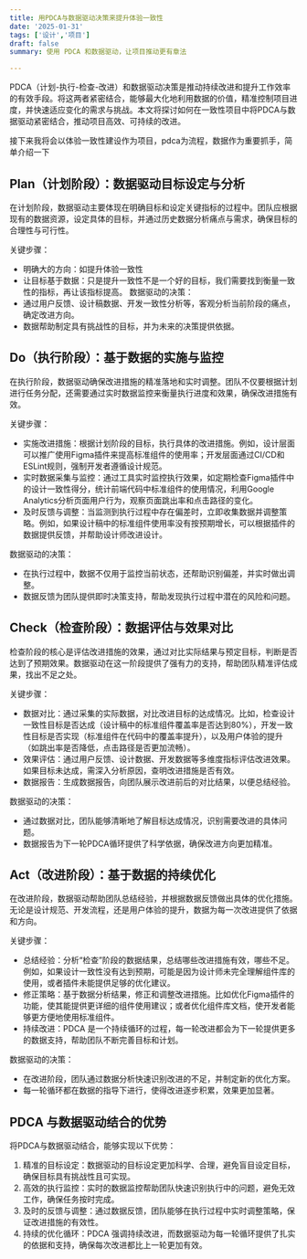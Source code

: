 ```yaml
---
title: 用PDCA与数据驱动决策来提升体验一致性
date: '2025-01-31'
tags: ['设计','项目']
draft: false
summary: 使用 PDCA 和数据驱动，让项目推动更有章法

---
```


PDCA（计划-执行-检查-改进）和数据驱动决策是推动持续改进和提升工作效率的有效手段。将这两者紧密结合，能够最大化地利用数据的价值，精准控制项目进度，并快速适应变化的需求与挑战。本文将探讨如何在一致性项目中将PDCA与数据驱动紧密结合，推动项目高效、可持续的改进。

接下来我将会以体验一致性建设作为项目，pdca为流程，数据作为重要抓手，简单介绍一下

## Plan（计划阶段）：数据驱动目标设定与分析

在计划阶段，数据驱动主要体现在明确目标和设定关键指标的过程中。团队应根据现有的数据资源，设定具体的目标，并通过历史数据分析痛点与需求，确保目标的合理性与可行性。

关键步骤：
- 明确大的方向：如提升体验一致性
- 让目标基于数据：只是提升一致性不是一个好的目标，我们需要找到衡量一致性的指标，再让该指标提高。
数据驱动的决策：
- 通过用户反馈、设计稿数据、开发一致性分析等，客观分析当前阶段的痛点，确定改进方向。
- 数据帮助制定具有挑战性的目标，并为未来的决策提供依据。

## Do（执行阶段）：基于数据的实施与监控

在执行阶段，数据驱动确保改进措施的精准落地和实时调整。团队不仅要根据计划进行任务分配，还需要通过实时数据监控来衡量执行进度和效果，确保改进措施有效。

关键步骤：
- 实施改进措施：根据计划阶段的目标，执行具体的改进措施。例如，设计层面可以推广使用Figma插件来提高标准组件的使用率；开发层面通过CI/CD和ESLint规则，强制开发者遵循设计规范。
- 实时数据采集与监控：通过工具实时监控执行效果，如定期检查Figma插件中的设计一致性得分，统计前端代码中标准组件的使用情况，利用Google Analytics分析页面用户行为，观察页面跳出率和点击路径的变化。
- 及时反馈与调整：当监测到执行过程中存在偏差时，立即收集数据并调整策略。例如，如果设计稿中的标准组件使用率没有按预期增长，可以根据插件的数据提供反馈，并帮助设计师改进设计。

数据驱动的决策：
- 在执行过程中，数据不仅用于监控当前状态，还帮助识别偏差，并实时做出调整。
- 数据反馈为团队提供即时决策支持，帮助发现执行过程中潜在的风险和问题。


##  Check（检查阶段）：数据评估与效果对比

检查阶段的核心是评估改进措施的效果，通过对比实际结果与预定目标，判断是否达到了预期效果。数据驱动在这一阶段提供了强有力的支持，帮助团队精准评估成果，找出不足之处。

关键步骤：
- 数据对比：通过采集的实际数据，对比改进目标的达成情况。比如，检查设计一致性目标是否达成（设计稿中的标准组件覆盖率是否达到80%），开发一致性目标是否实现（标准组件在代码中的覆盖率提升），以及用户体验的提升（如跳出率是否降低，点击路径是否更加流畅）。
- 效果评估：通过用户反馈、设计数据、开发数据等多维度指标评估改进效果。如果目标未达成，需深入分析原因，查明改进措施是否有效。
- 数据报告：生成数据报告，向团队展示改进前后的对比结果，以便总结经验。

数据驱动的决策：
- 通过数据对比，团队能够清晰地了解目标达成情况，识别需要改进的具体问题。
- 数据报告为下一轮PDCA循环提供了科学依据，确保改进方向更加精准。


## Act（改进阶段）：基于数据的持续优化

在改进阶段，数据驱动帮助团队总结经验，并根据数据反馈做出具体的优化措施。无论是设计规范、开发流程，还是用户体验的提升，数据为每一次改进提供了依据和方向。

关键步骤：
- 总结经验：分析“检查”阶段的数据结果，总结哪些改进措施有效，哪些不足。例如，如果设计一致性没有达到预期，可能是因为设计师未完全理解组件库的使用，或者插件未能提供足够的优化建议。
- 修正策略：基于数据分析结果，修正和调整改进措施。比如优化Figma插件的功能，使其能提供更详细的组件使用建议；或者优化组件库文档，使开发者能够更方便地使用标准组件。
- 持续改进：PDCA 是一个持续循环的过程，每一轮改进都会为下一轮提供更多的数据支持，帮助团队不断完善目标和计划。

数据驱动的决策：
- 在改进阶段，团队通过数据分析快速识别改进的不足，并制定新的优化方案。
- 每一轮循环都在数据的指导下进行，使得改进逐步积累，效果更加显著。


## PDCA 与数据驱动结合的优势

将PDCA与数据驱动结合，能够实现以下优势：
1.	精准的目标设定：数据驱动的目标设定更加科学、合理，避免盲目设定目标，确保目标具有挑战性且可实现。
2.	高效的执行监控：实时的数据监控帮助团队快速识别执行中的问题，避免无效工作，确保任务按时完成。
3.	及时的反馈与调整：通过数据反馈，团队能够在执行过程中实时调整策略，保证改进措施的有效性。
4.	持续的优化循环：PDCA 强调持续改进，而数据驱动为每一轮循环提供了扎实的依据和支持，确保每次改进都比上一轮更加有效。
